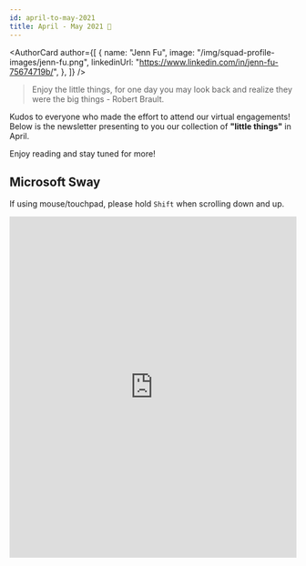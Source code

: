 ```yaml
---
id: april-to-may-2021
title: April - May 2021 🎉
---
```



<AuthorCard
	author={[
		{
			name: "Jenn Fu",
			image: "/img/squad-profile-images/jenn-fu.png",
			linkedinUrl: "https://www.linkedin.com/in/jenn-fu-75674719b/",
		},
	]}
/>

> Enjoy the little things, for one day you may look back and realize they were the big things - Robert Brault.

Kudos to everyone who made the effort to attend our virtual engagements! Below is the newsletter presenting to you our collection of **"little things"** in April.

Enjoy reading and stay tuned for more!

## Microsoft Sway

If using mouse/touchpad, please hold `Shift` when scrolling down and up.

<p>
	<iframe width="100%" height="600px" src="https://sway.office.com/s/v66nPAnbav6F0SMC/embed" frameborder="0" marginheight="0" marginwidth="0" max-width="100%" sandbox="allow-forms allow-modals allow-orientation-lock allow-popups allow-same-origin allow-scripts" scrolling="yes" allowfullscreen mozallowfullscreen msallowfullscreen webkitallowfullscreen loading="lazy"></iframe>
</p>
